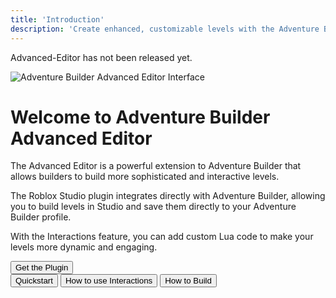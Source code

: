 ```yaml
---
title: 'Introduction'
description: 'Create enhanced, customizable levels with the Adventure Builder Advanced Editor.'
---
```


<Warning>Advanced-Editor has not been released yet.</Warning>

![Adventure Builder Advanced Editor Interface](/assets/advanced-editor/introduction.png)

# Welcome to Adventure Builder Advanced Editor

The Advanced Editor is a powerful extension to Adventure Builder that allows builders to build more sophisticated and interactive levels.

The Roblox Studio plugin integrates directly with Adventure Builder, allowing you to build levels in Studio and save them directly to your Adventure Builder profile.

With the Interactions feature, you can add custom Lua code to make your levels more dynamic and engaging.

<div className="flex flex-col items-center space-y-4">
  <Button href="https://google.com" size="lg" className="w-full max-w-sm">
    Get the Plugin
  </Button>
  
  <div className="flex space-x-4">
    <Button href="https://google.com" variant="outline" size="sm">
      Quickstart
    </Button>
    <Button href="https://google.com" variant="outline" size="sm">
      How to use Interactions
    </Button>
    <Button href="https://google.com" variant="outline" size="sm">
      How to Build
    </Button>
  </div>
</div>